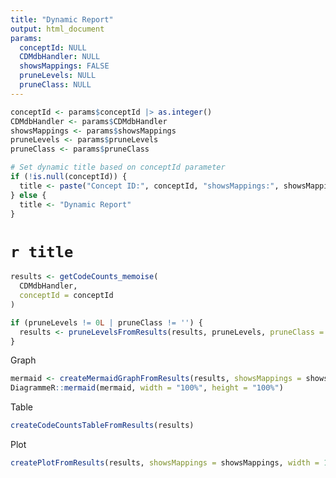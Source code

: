 ```yaml
---
title: "Dynamic Report"
output: html_document
params:
  conceptId: NULL
  CDMdbHandler: NULL
  showsMappings: FALSE
  pruneLevels: NULL
  pruneClass: NULL
---
```


```r

conceptId <- params$conceptId |> as.integer()
CDMdbHandler <- params$CDMdbHandler
showsMappings <- params$showsMappings
pruneLevels <- params$pruneLevels 
pruneClass <- params$pruneClass

# Set dynamic title based on conceptId parameter
if (!is.null(conceptId)) {
  title <- paste("Concept ID:", conceptId, "showsMappings:", showsMappings, "pruneLevels:", pruneLevels)
} else {
  title <- "Dynamic Report"
}

```

# `r title`
  
```r
results <- getCodeCounts_memoise(
  CDMdbHandler,
  conceptId = conceptId
)

if (pruneLevels != 0L | pruneClass != '') {
  results <- pruneLevelsFromResults(results, pruneLevels, pruneClass = pruneClass)
}
``` 




Graph
```r
mermaid <- createMermaidGraphFromResults(results, showsMappings = showsMappings)
DiagrammeR::mermaid(mermaid, width = "100%", height = "100%")
```

Table
```r
createCodeCountsTableFromResults(results)
``` 

Plot
```r
createPlotFromResults(results, showsMappings = showsMappings, width = 1000, height = 1000)
``` 


<!-- Load mermaid.js -->
<script src="mermaid.min.js"></script>
<script>
mermaid.initialize({ startOnLoad: true });
</script>

